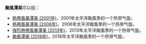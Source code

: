 {{NoteTA
|G1=TyphoonNew
|G2=TyphoonOld
|G3=Weather
}}
'''颱風潭美'''可以指：

*[[熱帶風暴潭美_(2001年)|熱帶風暴潭美 (2001年)]]，2001年太平洋颱風季的一个热带气旋。
*[[熱帶風暴潭美_(2006年)|熱帶風暴潭美 (2006年)]]，2006年太平洋颱風季的一个热带气旋。
*[[強烈熱帶風暴潭美_(2013年)|強烈熱帶風暴潭美 (2013年)]]，2013年太平洋颱風季的一个热带气旋。
*[[颱風潭美_(2018年)|颱風潭美 (2018年)]]，2018年太平洋颱風季的一个热带气旋。

{{消歧义|cat=热带气旋消歧义}}

{{start box}}
{{succession box|[[颱風百里嘉|百里嘉]]|[[颱風康妮|康妮]]|太平洋颱風季名稱|潭美}}
{{end box}}

{{太平洋颱風季熱帶氣旋名單}}